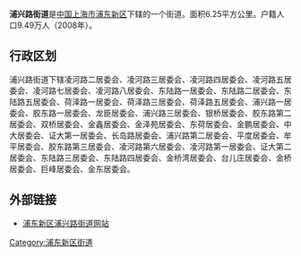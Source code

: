 {{expert|time=2019-07-08T10:11:48+00:00}}
{{no footnotes|time=2019-07-08T10:11:48+00:00}}
{{中国乡级行政区
|行政区全称 = 浦兴路街道
|景观照片文件名 = 
|景观照片描述 = 
|汉语拼音 =
|其他语言 = 
|其他语言名称 = 
|位置图文件名 = 
|位置图描述 = 
|自定义图片=
|上级行政区 = [[上海市|上海市]][[浦东新区|浦东新区]]
|行政区类别 = 街道
|行政区划代码 = 310115014
|行政区划 = 40个居委会
|村委会 = 
|居委会 = 40
|建置时间 = 1997年9月
|领导职位 = 办事处主任
|领导名称 = 倪明
|政府驻地 = 张杨北路518号
|毗邻 = 
|总面积 = 6.25平方公里
|总人口 = 
|户籍人口 = 9.49万人
|户籍人口年份 = 2008年
|常住人口 = 
|常住人口年份 = 
|人口密度 = 
|GDP = 
|邮政编码 = 
|电话区号 = 021
|官方网站 = http://www.puxing.gov.cn/portal/index/index.htm
|网站名称 = 浦东新区浦兴路街道
}}

'''浦兴路街道'''是[[中国|中国]][[上海市|上海市]][[浦东新区|浦东新区]]下辖的一个街道。面积6.25平方公里。户籍人口9.49万人（2008年）。

== 行政区划 ==
浦兴路街道下辖凌河路二居委会、凌河路三居委会、凌河路四居委会、凌河路五居委会、凌河路七居委会、凌河路八居委会、东陆路一居委会、东陆路二居委会、东陆路五居委会、荷泽路一居委会、荷泽路三居委会、荷泽路五居委会、浦兴路一居委会、胶东路一居委会、龙臣居委会、浦兴路三居委会、银桥居委会、胶东路第二居委会、双桥居委会、金鑫居委会、金泽苑居委会、东荷居委会、金鹏居委会、中大居委会、证大第一居委会、长岛路居委会、浦兴路第二居委会、平度居委会、牟平居委会、胶东路第三居委会、凌河路第六居委会、凌河路第一居委会、证大第二居委会、东陆路三居委会、东陆路四居委会、金桥湾居委会、台儿庄居委会、金桥居委会、巨峰居委会、金东居委会。

== 外部链接 ==
* [https://web.archive.org/web/20131020043920/http://www.puxing.gov.cn/portal/index/index.htm 浦东新区浦兴路街道网站]


{{浦东新区行政区划}}
{{上海市功能性区域}}
{{上海行政区划小作品}}

[[Category:浦东新区街道|Category:浦东新区街道]]
